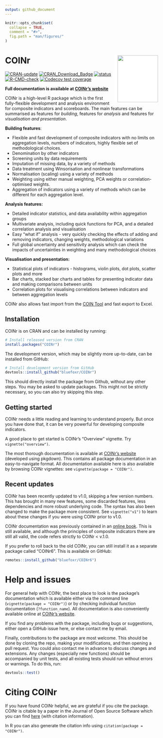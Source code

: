 ```yaml
---
output: github_document
---
```


<!-- README.md is generated from README.Rmd. Please edit that file -->

```r
knitr::opts_chunk$set(
  collapse = TRUE,
  comment = "#>",
  fig.path = "man/figures/"
)
```

# COINr <img src="man/figures/COINr_logo.png" width="133px" height="154px" align="right" style="padding-left:10px;background-color:white;" />

<!-- badges: start -->
[![CRAN-update](https://www.r-pkg.org/badges/version-ago/COINr)](https://cran.r-project.org/package=COINr)
[![CRAN\_Download\_Badge](http://cranlogs.r-pkg.org/badges/COINr)](https://CRAN.R-project.org/package=COINr)
[![status](https://joss.theoj.org/papers/187b1759658c96177f8d17f3b55b90a0/status.svg)](https://joss.theoj.org/papers/187b1759658c96177f8d17f3b55b90a0)
[![R-CMD-check](https://github.com/bluefoxr/COINr/actions/workflows/R-CMD-check.yaml/badge.svg)](https://github.com/bluefoxr/COINr/actions/workflows/R-CMD-check.yaml)
[![Codecov test coverage](https://codecov.io/gh/bluefoxr/COINr/branch/master/graph/badge.svg)](https://app.codecov.io/gh/bluefoxr/COINr?branch=master)
<!-- badges: end -->

**Full documentation is available at [COINr’s website](https://bluefoxr.github.io/COINr/)**

COINr is a high-level R package which is the first fully-flexible development and analysis environment for composite indicators and scoreboards. The main features can be summarised as features for *building*, features for *analysis* and features for *visualisation and presentation*.

**Building features**:

* Flexible and fast development of composite indicators with no limits on aggregation levels, numbers of indicators, highly flexible set of methodological choices.
* Denomination by other indicators
* Screening units by data requirements
* Imputation of missing data, by a variety of methods
* Data treatment using Winsorisation and nonlinear transformations
* Normalisation (scaling) using a variety of methods 
* Weighting using either manual weighting, PCA weights or correlation-optimised weights.
* Aggregation of indicators using a variety of methods which can be different for each aggregation level.

**Analysis features:**

* Detailed indicator statistics, and data availability within aggregation groups
* Multivariate analysis, including quick functions for PCA, and a detailed correlation analysis and visualisation
* Easy "what if" analysis - very quickly checking the effects of adding and removing indicators, changing weights, methodological variations
* Full global uncertainty and sensitivity analysis which can check the impacts of uncertainties in weighting and many methodological choices

**Visualisation and presentation:**

* Statistical plots of indicators - histograms, violin plots, dot plots, scatter plots and more
* Bar charts, stacked bar charts and tables for presenting indicator data and making comparisons between units
* Correlation plots for visualising correlations between indicators and between aggregation levels

COINr also allows fast import from the [COIN Tool](https://knowledge4policy.ec.europa.eu/composite-indicators/coin-tool_en) and fast export to Excel.

## Installation

COINr is on CRAN and can be installed by running:

```r
# Install released version from CRAN
install.packages("COINr")
```

The development version, which may be slightly more up-to-date, can be installed from GitHub:

```r
# Install development version from GitHub
devtools::install_github("bluefoxr/COINr")
```

This should directly install the package from Github, without any other steps. You may be asked to update packages. This might not be strictly necessary, so you can also try skipping this step.

## Getting started

COINr needs a little reading and learning to understand properly. But once you have done that, it can be very powerful for developing composite indicators.

A good place to get started is COINr's "Overview" vignette. Try `vignette("overview")`.

The most thorough documentation is available at [COINr's website](https://bluefoxr.github.io/COINr/) (developed using pkgdown). This contains all package documentation in an easy-to-navigate format. All documentation available here is also available by browsing COINr vignettes: see `vignette(package = "COINr")`.

## Recent updates

COINr has been recently updated to v1.0, skipping a few version numbers. This has brought in many new features, some discarded features, less dependencies and more robust underlying code. The syntax has also been changed to make the package more consistent. See `vignette("v1")` to learn about these changes if you were using COINr prior to v1.0.

COINr documentation was previously contained in an [online book](https://bluefoxr.github.io/COINrDoc/). This is still available, and although the principles of composite indicators there are still all valid, the code refers strictly to COINr < v.1.0.

If you prefer to roll back to the old COINr, you can still install it as a separate package called "COINr6". This is available on GitHub:

```r
remotes::install_github("bluefoxr/COINr6")
```

# Help and issues

For general help with COINr, the best place to look is the package's documentation which is available either via the command line (`vignette(package = "COINr")`) or by checking individual function documentation (`?function_name`). All documentation is also conveniently available online at [COINr's website](https://bluefoxr.github.io/COINr/).

If you find any problems with the package, including bugs or suggestions, either open a GitHub issue here, or else contact me by email.

Finally, contributions to the package are most welcome. This should be done by cloning the repo, making your modifications, and then opening a pull request. You could also contact me in advance to discuss changes and extensions. Any changes (especially new functions) should be accompanied by unit tests, and all existing tests should run without errors or warnings. To do this, run:

```r
devtools::test()
```

# Citing COINr

If you have found COINr helpful, we are grateful if you cite the package. COINr is citable by a paper in the Journal of Open Source Software which you can find [here](https://doi.org/10.21105/joss.04567) (with citation information).

In R you can also generate the citation info using `citation(package = "COINr")`.
